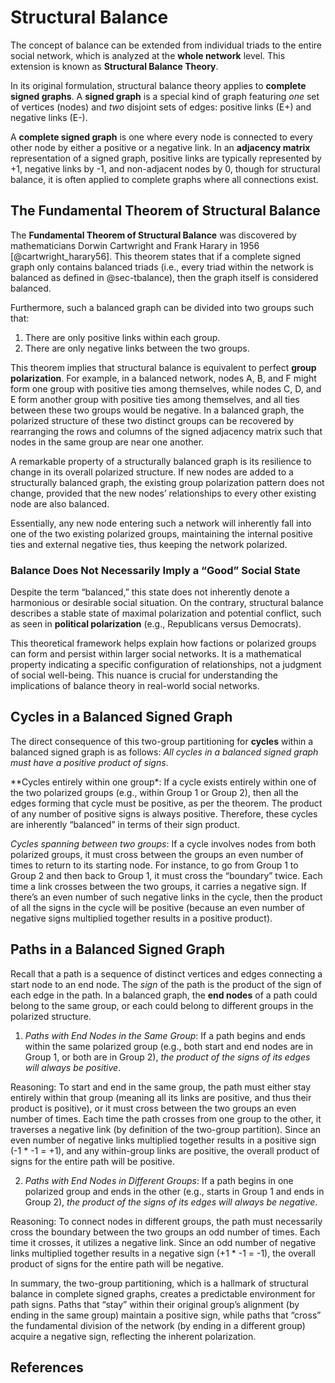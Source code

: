 # Structural Balance {#sec-sbalance}

The concept of balance can be extended from individual triads to the entire social network, which is analyzed at the **whole network** level. This extension is known as **Structural Balance Theory**. 

In its original formulation, structural balance theory applies to **complete signed graphs**. A **signed graph** is a special kind of graph featuring *one* set of vertices (nodes) and *two* disjoint sets of edges: positive links (E+) and negative links (E-). 

A **complete signed graph** is one where every node is connected to every other node by either a positive or a negative link. In an **adjacency matrix** representation of a signed graph, positive links are typically represented by +1, negative links by -1, and non-adjacent nodes by 0, though for structural balance, it is often applied to complete graphs where all connections exist.

## The Fundamental Theorem of Structural Balance 

The **Fundamental Theorem of Structural Balance** was discovered by mathematicians Dorwin Cartwright and Frank Harary in 1956 [@cartwright_harary56]. This theorem states that if a complete signed graph only contains balanced triads (i.e., every triad within the network is balanced as defined in @sec-tbalance), then the graph itself is considered balanced. 

Furthermore, such a balanced graph can be divided into two groups such that:

1. There are only positive links within each group.
2. There are only negative links between the two groups.

This theorem implies that structural balance is equivalent to perfect **group polarization**. For example, in a balanced network, nodes A, B, and F might form one group with positive ties among themselves, while nodes C, D, and E form another group with positive ties among themselves, and all ties between these two groups would be negative. In a balanced graph, the polarized structure of these two distinct groups can be recovered by rearranging the rows and columns of the signed adjacency matrix such that nodes in the same group are near one another.

A remarkable property of a structurally balanced graph is its resilience to change in its overall polarized structure. If new nodes are added to a structurally balanced graph, the existing group polarization pattern does not change, provided that the new nodes' relationships to every other existing node are also balanced.

Essentially, any new node entering such a network will inherently fall into one of the two existing polarized groups, maintaining the internal positive ties and external negative ties, thus keeping the network polarized.

### Balance Does Not Necessarily Imply a "Good" Social State

Despite the term "balanced," this state does not inherently denote a harmonious or desirable social situation. On the contrary, structural balance describes a stable state of maximal polarization and potential conflict, such as seen in **political polarization** (e.g., Republicans versus Democrats). 

This theoretical framework helps explain how factions or polarized groups can form and persist within larger social networks. It is a mathematical property indicating a specific configuration of relationships, not a judgment of social well-being. This nuance is crucial for understanding the implications of balance theory in real-world social networks.

## Cycles in a Balanced Signed Graph

The direct consequence of this two-group partitioning for **cycles** within a balanced signed graph is as follows: *All cycles in a balanced signed graph must have a positive product of signs*.

**Cycles entirely within one group*: If a cycle exists entirely within one of the two polarized groups (e.g., within Group 1 or Group 2), then all the edges forming that cycle must be positive, as per the theorem. The product of any number of positive signs is always positive. Therefore, these cycles are inherently "balanced" in terms of their sign product.

*Cycles spanning between two groups*: If a cycle involves nodes from both polarized groups, it must cross between the groups an even number of times to return to its starting node. For instance, to go from Group 1 to Group 2 and then back to Group 1, it must cross the "boundary" twice. Each time a link crosses between the two groups, it carries a negative sign. If there's an even number of such negative links in the cycle, then the product of all the signs in the cycle will be positive (because an even number of negative signs multiplied together results in a positive product).


## Paths in a Balanced Signed Graph

Recall that a path is a sequence of distinct vertices and edges connecting a start node to an end node. The *sign* of the path is the product of the sign of each edge in the path. In a balanced graph, the **end nodes** of a path could belong to the same group, or each could belong to different groups in the polarized structure.

1. *Paths with End Nodes in the Same Group*: If a path begins and ends within the same polarized group (e.g., both start and end nodes are in Group 1, or both are in Group 2), *the product of the signs of its edges will always be positive*.

Reasoning: To start and end in the same group, the path must either stay entirely within that group (meaning all its links are positive, and thus their product is positive), or it must cross between the two groups an even number of times. Each time the path crosses from one group to the other, it traverses a negative link (by definition of the two-group partition). Since an even number of negative links multiplied together results in a positive sign (-1 * -1 = +1), and any within-group links are positive, the overall product of signs for the entire path will be positive. 

2. *Paths with End Nodes in Different Groups*: If a path begins in one polarized group and ends in the other (e.g., starts in Group 1 and ends in Group 2), *the product of the signs of its edges will always be negative*.

Reasoning: To connect nodes in different groups, the path must necessarily cross the boundary between the two groups an odd number of times. Each time it crosses, it utilizes a negative link. Since an odd number of negative links multiplied together results in a negative sign (+1 * -1 = -1), the overall product of signs for the entire path will be negative. 

In summary, the two-group partitioning, which is a hallmark of structural balance in complete signed graphs, creates a predictable environment for path signs. Paths that "stay" within their original group's alignment (by ending in the same group) maintain a positive sign, while paths that "cross" the fundamental division of the network (by ending in a different group) acquire a negative sign, reflecting the inherent polarization.

## References {.unnumbered}